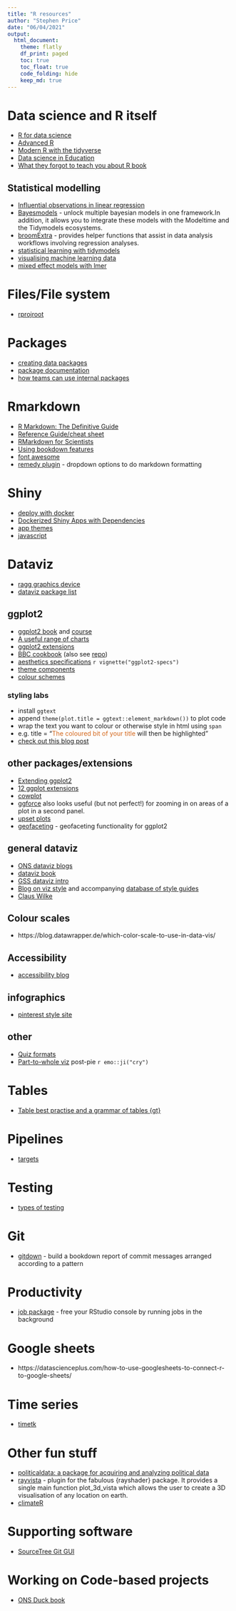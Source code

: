 ```yaml
---
title: "R resources"
author: "Stephen Price"
date: "06/04/2021"
output:
  html_document:
    theme: flatly
    df_print: paged
    toc: true
    toc_float: true
    code_folding: hide
    keep_md: true
---
```


# Data science and R itself
- [R for data science](https://r4ds.had.co.nz/)
- [Advanced R](https://adv-r.hadley.nz/)
- [Modern R with the tidyverse](https://b-rodrigues.github.io/modern_R/)
- [Data science in Education](https://datascienceineducation.com/)
- [What they forgot to teach you about R book](https://rstats.wtf/index.html)

## Statistical modelling
- [Influential observations in linear regression](https://jmsallan.netlify.app/blog/influential-observations-in-linear-regression/)
- [Bayesmodels](https://github.com/AlbertoAlmuinha/bayesmodels) - unlock multiple bayesian models in one framework.In addition, it allows you to integrate these models with the Modeltime and the Tidymodels ecosystems.
- [broomExtra](https://github.com/IndrajeetPatil/broomExtra) - provides helper functions that assist in data analysis workflows involving regression analyses.
- [statistical learning with tidymodels](https://emilhvitfeldt.github.io/ISLR-tidymodels-labs/statististical-learning.html)
- [visualising machine learning data](https://shirinsplayground.netlify.app/2021/04/goodbadugly_ml/)
- [mixed effect models with lmer](https://github.com/RoseannaGG/LinearMixedEffectsModels/blob/main/Linear%20Mixed%20Effects%20Models%20-%20R%20Gamlen-Greene.pdf)

# Files/File system
- [rprojroot](https://cran.r-project.org/web/packages/rprojroot/vignettes/rprojroot.html)

# Packages
- [creating data packages](https://grasshoppermouse.github.io/posts/2017-10-18-put-your-data-in-an-r-package/)
- [package documentation](https://thisisnic.github.io/2021/05/18/r-package-documentation-what-makes-a-good-example/)
- [how teams can use internal packages](https://www.rstudio.com/resources/rstudioglobal-2021/organization-how-to-make-internal-r-packages-part-of-your-team/)

# Rmarkdown
- [R Markdown: The Definitive Guide](https://bookdown.org/yihui/rmarkdown/)
- [Reference Guide/cheat sheet](https://rstudio.com/wp-content/uploads/2015/03/rmarkdown-reference.pdf)
- [RMarkdown for Scientists](https://rmd4sci.njtierney.com/)
- [Using bookdown features](https://bookdown.org/yihui/bookdown/a-single-document.html)
- [font awesome](https://github.com/rstudio/fontawesome)
- [remedy plugin](https://thinkr-open.github.io/remedy/) - dropdown options to do markdown formatting

# Shiny
- [deploy with docker](https://www.r-bloggers.com/2021/05/host-shiny-apps-with-docker/)
- [Dockerized Shiny Apps with Dependencies](https://hosting.analythium.io/dockerized-shiny-apps-with-dependencies/)
- [app themes](https://shiny.rstudio.com/app-stories/weather-lookup-bslib.html)
- [javascript](https://book.javascript-for-r.com/)

# Dataviz
- [ragg graphics device](https://ragg.r-lib.org/)
- [dataviz package list](https://github.com/krzjoa/awesome-r-dataviz)

## ggplot2
- [ggplot2 book](https://ggplot2-book.org/index.html) and [course](https://datavizs21.classes.andrewheiss.com/)
- [A useful range of charts](http://r-statistics.co/Top50-Ggplot2-Visualizations-MasterList-R-Code.html)
- [ggplot2 extensions](https://exts.ggplot2.tidyverse.org/gallery/)
- [BBC cookbook](https://bbc.github.io/rcookbook/) (also see [repo](https://github.com/bbc/bbplot/tree/master/R))
- [aesthetics specifications](https://ggplot2.tidyverse.org/articles/ggplot2-specs.html) `r vignette("ggplot2-specs")`
- [theme components](https://ggplot2.tidyverse.org/reference/theme.html)
- [colour schemes](https://data-se.netlify.app/2018/12/12/changing-the-default-color-scheme-in-ggplot2/)

### styling labs
  + install `ggtext`
  + append `theme(plot.title = ggtext::element_markdown())` to plot code
  + wrap the text you want to colour or otherwise style in html using `span`
  + e.g. title = "<span style = 'color:#d4681d;'>The coloured bit of your title</span> will then be highlighted"
  + [check out this blog post](https://www.ericekholm.com/posts/2021-03-24-improving-ggplots-with-text-color/)
  
## other packages/extensions
- [Extending ggplot2](https://ggplot2.tidyverse.org/articles/extending-ggplot2.html)
- [12 ggplot extensions](https://mode.com/blog/r-ggplot-extension-packages/)
- [cowplot](https://wilkelab.org/cowplot/index.html)
- [ggforce](https://rviews.rstudio.com/2019/09/19/intro-to-ggforce/) also looks useful (but not perfect!) for zooming in on areas of a plot in a second panel.
- [upset plots](https://www.r-graph-gallery.com/upset-plot.html)
- [geofaceting](https://github.com/hafen/geofacet) - geofaceting functionality for ggplot2

## general dataviz
- [ONS dataviz blogs](https://digitalblog.ons.gov.uk/category/dataviz/)
- [dataviz book](http://book.visualisingdata.com/)
- [GSS dataviz intro](https://gss.civilservice.gov.uk/policy-store/introduction-to-data-visualisation/)
- [Blog on viz style](https://medium.com/nightingale/style-guidelines-92ebe166addc) and accompanying [database of style guides](https://docs.google.com/spreadsheets/d/1F1gm5QLXh3USC8ZFx_M9TXYxmD-X5JLDD0oJATRTuIE/edit#gid=1679646668)
- [Claus Wilke](https://clauswilke.com/dataviz/)

## Colour scales
- https://blog.datawrapper.de/which-color-scale-to-use-in-data-vis/

## Accessibility
- [accessibility blog](http://www.storytellingwithdata.com/blog/2018/6/26/accessible-data-viz-is-better-data-viz)

## infographics
- [pinterest style site](https://informationisbeautiful.net/)

## other
- [Quiz formats](https://digitalblog.ons.gov.uk/2018/11/20/who-wants-to-be-a-millionaire/)
- [Part-to-whole viz](https://digitalblog.ons.gov.uk/2017/08/17/stacking-the-bars-in-your-favour/) post-pie `r emo::ji("cry")`

# Tables
- [Table best practise and a grammar of tables {gt}](https://themockup.blog/posts/2020-09-04-10-table-rules-in-r/)

# Pipelines
- [targets](https://books.ropensci.org/targets/walkthrough.html)

# Testing
- [types of testing](https://www.freecodecamp.org/news/types-of-software-testing/)

# Git
- [gitdown](https://github.com/Thinkr-open/gitdown) - build a bookdown report of commit messages arranged according to a pattern

# Productivity
- [job package](https://github.com/lindeloev/job) - free your RStudio console by running jobs in the background

# Google sheets
- https://datascienceplus.com/how-to-use-googlesheets-to-connect-r-to-google-sheets/

# Time series
- [timetk](https://github.com/business-science/timetk)

# Other fun stuff
- [politicaldata: a package for acquiring and analyzing political data](https://github.com/elliottmorris/politicaldata)
- [rayvista](https://github.com/h-a-graham/rayvista) -  plugin for the fabulous {rayshader} package. It provides a single main function plot_3d_vista which allows the user to create a 3D visualisation of any location on earth.
- [climateR](https://github.com/mikejohnson51/climateR)

# Supporting software
- [SourceTree Git GUI](https://www.sourcetreeapp.com/)

# Working on Code-based projects
- [ONS Duck book](https://best-practice-and-impact.github.io/qa-of-code-guidance/configuration.html?highlight=secret)
